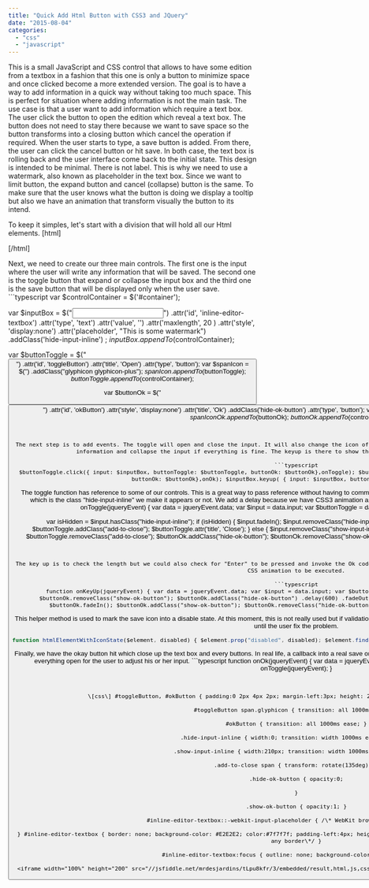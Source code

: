 ```yaml
---
title: "Quick Add Html Button with CSS3 and JQuery"
date: "2015-08-04"
categories: 
  - "css"
  - "javascript"
---
```


This is a small JavaScript and CSS control that allows to have some edition from a textbox in a fashion that this one is only a button to minimize space and once clicked become a more extended version. The goal is to have a way to add information in a quick way without taking too much space. This is perfect for situation where adding information is not the main task. The use case is that a user want to add information which require a text box. The user click the button to open the edition which reveal a text box. The button does not need to stay there because we want to save space so the button transforms into a closing button which cancel the operation if required. When the user starts to type, a save button is added. From there, the user can click the cancel button or hit save. In both case, the text box is rolling back and the user interface come back to the initial state. This design is intended to be minimal. There is not label. This is why we need to use a watermark, also known as placeholder in the text box. Since we want to limit button, the expand button and cancel (collapse) button is the same. To make sure that the user knows what the button is doing we display a tooltip but also we have an animation that transform visually the button to its intend.

To keep it simples, let's start with a division that will hold all our Html elements. \[html\] <div id="container"> </div> \[/html\]

Next, we need to create our three main controls. The first one is the input where the user will write any information that will be saved. The second one is the toggle button that expand or collapse the input box and the third one is the save button that will be displayed only when the user save. ```typescript
var $controlContainer = $('#container');

var $inputBox = $("<input>") .attr('id', 'inline-editor-textbox') .attr('type', 'text') .attr('value', '') .attr('maxlength', 20 ) .attr('style', 'display:none') .attr('placeholder', "This is some watermark") .addClass('hide-input-inline') ; $inputBox.appendTo($controlContainer);

var $buttonToggle = $("<button>") .attr('id', 'toggleButton') .attr('title', 'Open') .attr('type', 'button'); var $spanIcon = $('<span>') .addClass("glyphicon glyphicon-plus"); $spanIcon.appendTo($buttonToggle); $buttonToggle.appendTo($controlContainer);

var $buttonOk = $("<button>") .attr('id', 'okButton') .attr('style', 'display:none') .attr('title', 'Ok') .addClass('hide-ok-button') .attr('type', 'button'); var $spanIconOk = $('<span>') .addClass("glyphicon glyphicon-save"); $spanIconOk.appendTo($buttonOk); $buttonOk.appendTo($controlContainer);


``` 


The next step is to add events. The toggle will open and close the input. It will also change the icon of the button from a "+" to a "x". The okay button will save the information and collapse the input if everything is fine. The keyup is there to show the save button if the text box contains text.

```typescript
$buttonToggle.click({ input: $inputBox, buttonToggle: $buttonToggle, buttonOk: $buttonOk},onToggle); $buttonOk.click({ input: $inputBox, buttonToggle: $buttonToggle, buttonOk: $buttonOk},onOk); $inputBox.keyup( { input: $inputBox, buttonOk: $buttonOk }, onKeyUp); 
``` 


The toggle function has reference to some of our controls. This is a great way to pass reference without having to communicate through JQuery selector. Depending of the state of the toggle, which is the class "hide-input-inline" we make it appears or not. We add a delay because we have CSS3 animation and we want everything to be smooth together. ```typescript
function onToggle(jqueryEvent) { var data = jqueryEvent.data; var $input = data.input; var $buttonToggle = data.buttonToggle; var $buttonOk = data.buttonOk;

var isHidden = $input.hasClass("hide-input-inline"); if (isHidden) { $input.fadeIn(); $input.removeClass("hide-input-inline"); $input.addClass("show-input-inline"); $input.val(''); $buttonToggle.addClass("add-to-close"); $buttonToggle.attr('title', 'Close'); } else { $input.removeClass("show-input-inline"); $input.addClass("hide-input-inline") .delay(600) .fadeOut(); $buttonToggle.removeClass("add-to-close"); $buttonOk.addClass("hide-ok-button"); $buttonOk.removeClass("show-ok-button") .delay(600) .fadeOut(); $buttonToggle.attr('title', 'Open'); } } 
``` 


The key up is to check the length but we could also check for "Enter" to be pressed and invoke the Ok code. The code is adding or removing classes, with a delay to let CSS animation to be executed.

```typescript
function onKeyUp(jqueryEvent) { var data = jqueryEvent.data; var $input = data.input; var $buttonOk = data.buttonOk; if ($input.val().length === 0) { $buttonOk.removeClass("show-ok-button"); $buttonOk.addClass("hide-ok-button") .delay(600) .fadeOut(); htmlElementWithIconState($buttonOk, true); } else { $buttonOk.fadeIn(); $buttonOk.addClass("show-ok-button"); $buttonOk.removeClass("hide-ok-button"); htmlElementWithIconState($buttonOk, false); } } 
``` 


This helper method is used to mark the save icon into a disable state. At this moment, this is not really used but if validation is added we could still have the button add without having to remove it until the user fix the problem.

```typescript
function htmlElementWithIconState($element, disabled) { $element.prop("disabled", disabled); $element.find('.glyphicon').css('opacity', (disabled === true) ? .4 : 1); } 
``` 


Finally, we have the okay button hit which close up the text box and every buttons. In real life, a callback into a real save or okay code would be executed. If successful than close, otherwise keep everything open for the user to adjust his or her input. ```typescript
function onOk(jqueryEvent) { var data = jqueryEvent.data; var $input = data.input; var $buttonOk = data.buttonOk; onToggle(jqueryEvent); } 
``` 


\[css\] #toggleButton, #okButton { padding:0 2px 4px 2px; margin-left:3px; height: 22px; width: 22px; vertical-align: top; }

#toggleButton span.glyphicon { transition: all 1000ms ease; }

#okButton { transition: all 1000ms ease; }

.hide-input-inline { width:0; transition: width 1000ms ease-in-out; }

.show-input-inline { width:210px; transition: width 1000ms ease-in-out; }

.add-to-close span { transform: rotate(135deg); }

.hide-ok-button { opacity:0;

}

.show-ok-button { opacity:1; }

#inline-editor-textbox::-webkit-input-placeholder { /\* WebKit browsers \*/ color:#7f7f7f

} #inline-editor-textbox { border: none; background-color: #E2E2E2; color:#7f7f7f; padding-left:4px; height:22px;/\*To fix the size of the button since we do not have any border\*/ }

#inline-editor-textbox:focus { outline: none; background-color:white; } \[/css\]

<iframe width="100%" height="200" src="//jsfiddle.net/mrdesjardins/tLpu8kfr/3/embedded/result,html,js,css" allowfullscreen="allowfullscreen" frameborder="0"></iframe>
